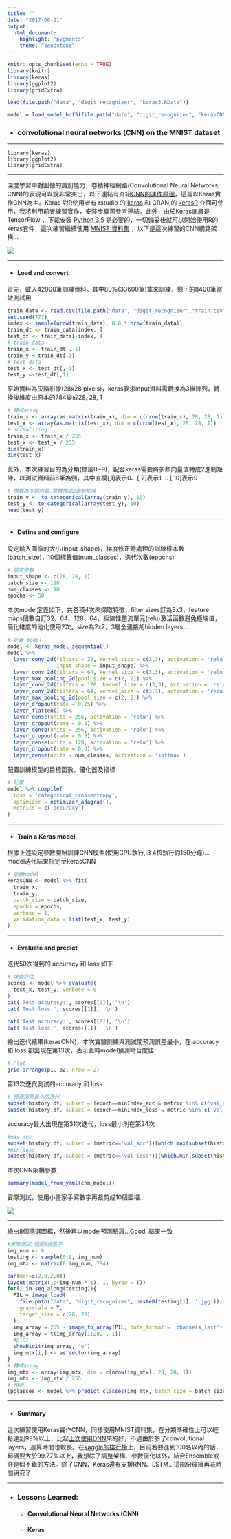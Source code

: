 ```yaml
---
title: ""
date: "2017-06-21"
output: 
  html_document:
    highlight: "pygments"
    theme: "sandstone"
---
```


```r
knitr::opts_chunk$set(echo = TRUE)
library(knitr)
library(keras)
library(ggplot2)
library(gridExtra)

load(file.path("data", "digit_recognizer", "keras3.RData"))

model = load_model_hdf5(file.path("data", "digit_recognizer", "kerasCNN"))
```

* ### convolutional neural networks (CNN) on the MNIST dataset 

***

    library(keras)
    library(ggplot2)
    library(gridExtra)
    
***

深度學習中對圖像的識別能力，卷積神經網路(Convolutional Neural Networks, CNN)的表現可以說非常突出，以下連結有介紹<a href="https://brohrer.mcknote.com/zh-Hant/how_machine_learning_works/how_convolutional_neural_networks_work.html" target="_blank">CNN的運作原理</a>，這篇以Keras實作CNN為主。Keras 對R使用者有 rstudio 的 <a href="https://rstudio.github.io/keras/index.html" target="_blank">keras</a> 和 CRAN 的 <a href="https://cran.r-project.org/web/packages/kerasR/index.html" target="_blank">kerasR</a> 介面可使用，我將利用前者練習實作，安裝步驟可參考連結。此外，由於Keras底層是TensorFlow ，下載安裝 <a href="https://www.python.org/downloads/release/python-353/" target="_blank">Python 3.5</a> 是必要的，一切備妥後就可以開始使用R的keras套件，這次練習繼續使用 <a href="https://www.kaggle.com/c/digit-recognizer" target="_blank">MNIST 資料集</a> ，以下是這次練習的CNN網路架構...

![](image/mnistCNN.png)

***

* #### __Load and convert __

首先，載入42000筆訓練資料。其中80%(33600筆)拿來訓練，剩下的8400筆當做測試用

```r
train_data <- read.csv(file.path("data", "digit_recognizer","train.csv"), stringsAsFactors = F)
set.seed(777)
index <- sample(nrow(train_data), 0.8 * nrow(train_data))
train_dt <- train_data[index, ]
test_dt <- train_data[-index, ]
# train data
train_x <- train_dt[,-1]
train_y <-train_dt[,1]
# test data
test_x <- test_dt[,-1]
test_y <-test_dt[,1]
```

原始資料為灰階影像(28x28 pixels)，keras要求input資料需轉換為3維陣列，轉換後維度由原本的784變成28, 28, 1

```r
# 轉成array
train_x <- array(as.matrix(train_x), dim = c(nrow(train_x), 28, 28, 1))
test_x <- array(as.matrix(test_x), dim = c(nrow(test_x), 28, 28, 1))
# normalizing
train_x <- train_x / 255
test_x <- test_x / 255
dim(train_x)
dim(test_x)
```

此外，本次練習目的為分類(標籤0~9)，配合keras需要將多類向量值轉成2進制矩陣，以測試資料前6筆為例，其中直欄[,1]表示0、[,2]表示1 ... [,10]表示9

```r
# 標籤為多類向量,需轉換成2進制矩陣
train_y <- to_categorical(array(train_y), 10)
test_y <- to_categorical(array(test_y), 10)
head(test_y)
```

***

* #### __Define and configure __

設定輸入圖像的大小(input_shape)，梯度修正時處理的訓練樣本數(batch_size)，10個標籤值(num_classes)，迭代次數(epochs)

```r
# 設定參數
input_shape <- c(28, 28, 1)
batch_size <- 128
num_classes <- 10
epochs <- 50
```

本次model定義如下，共卷積4次來擷取特徵，filter sizes訂為3x3，feature maps個數自訂32、64、128、64，採線性整流單元(relu)激活函數避免極端值，簡化維度的池化使用2次，size為2x2，3層全連接的hidden layers...

```r
# 定義 model
model <- keras_model_sequential()
model %>%
  layer_conv_2d(filters = 32, kernel_size = c(3,3), activation = 'relu',
                input_shape = input_shape) %>% 
  layer_conv_2d(filters = 64, kernel_size = c(3,3), activation = 'relu') %>% 
  layer_max_pooling_2d(pool_size = c(2, 2)) %>% 
  layer_conv_2d(filters = 128, kernel_size = c(3,3), activation = 'relu') %>% 
  layer_conv_2d(filters = 64, kernel_size = c(3,3), activation = 'relu') %>% 
  layer_max_pooling_2d(pool_size = c(2, 2)) %>% 
  layer_dropout(rate = 0.25) %>% 
  layer_flatten() %>% 
  layer_dense(units = 256, activation = 'relu') %>% 
  layer_dropout(rate = 0.5) %>% 
  layer_dense(units = 256, activation = 'relu') %>% 
  layer_dropout(rate = 0.3) %>% 
  layer_dense(units = 128, activation = 'relu') %>% 
  layer_dropout(rate = 0.3) %>% 
  layer_dense(units = num_classes, activation = 'softmax')
```

配置訓練模型的目標函數、優化器及指標

```r
# 配置
model %>% compile(
  loss = 'categorical_crossentropy',
  optimizer = optimizer_adagrad(),
  metrics = c('accuracy')
)
```

***

* #### __Train a Keras model __

根據上述設定參數開始訓練CNN模型(使用CPU執行,i3 4核執行約150分鐘)...model迭代結果指定至kerasCNN 

```r
# 訓練model
kerasCNN <- model %>% fit(
  train_x,
  train_y,
  batch_size = batch_size,
  epochs = epochs,
  verbose = 1,
  validation_data = list(test_x, test_y)
)
```

***

* #### __Evaluate and predict __

迭代50次得到的 accuracy 和 loss 如下

```r
# 效能評估
scores <- model %>% evaluate(
  test_x, test_y, verbose = 0
)
cat('Test accuracy:', scores[[2]], '\n')
cat('Test loss:', scores[[1]], '\n')
```

```r
cat('Test accuracy:', scores[[2]], '\n')
cat('Test loss:', scores[[1]], '\n')
```

繪出迭代結果(kerasCNN)，本次實驗訓練與測試間預測誤差最小，在 accuracy 和 loss 都出現在第13次，表示此時model預測吻合度佳

```r
# Plot
grid.arrange(p1, p2, nrow = 2)
```

第13次迭代測試的accuracy 和 loss

```r
# 預測誤差最小的迭代
subset(history.df, subset = (epoch==minIndex_acc & metric %in% c('val_acc','acc')))
subset(history.df, subset = (epoch==minIndex_loss & metric %in% c('val_loss','loss')))
```

accuracy最大出現在第31次迭代，loss最小則在第24次

```r
#max acc
subset(history.df, subset = (metric=='val_acc'))[which.max(subset(history.df, subset = (metric=='val_acc'))[,2]),]
#min loss
subset(history.df, subset = (metric=='val_loss'))[which.min(subset(history.df, subset = (metric=='val_loss'))[,2]),]

```

本次CNN架構參數

```r
summary(model_from_yaml(cnn_model))
```

實際測試，使用小畫家手寫數字再裁剪成10個圖檔...

![](image/digits.png)

***

繪出8個隨選圖檔，然後再以model預測驗證...Good, 結果一致

```r
#實際測試,隨選8個數字
img_num <- 8
testing <- sample(0:9, img_num)
img_mtx <- matrix(0,img_num, 784)

par(mar=c(2,0,2,0))
layout(matrix(1:(img_num * 1), 1, byrow = T))
for(i in seq_along(testing)){
  PIL = image_load(
    file.path("data", "digit_recognizer", paste0(testing[i], '.jpg')),
    grayscale = T,
    target_size = c(28, 28)
  )
  img_array = 255 - image_to_array(PIL, data_format = 'channels_last')
  img_array = t(img_array[1:28, , 1])
  #plot
  showDigit(img_array, "o")
  img_mtx[i,] <- as.vector(img_array)
}
# 轉成array
img_mtx <- array(img_mtx, dim = c(nrow(img_mtx), 28, 28, 1))
img_mtx <- img_mtx / 255
# 預測
(pclasses <- model %>% predict_classes(img_mtx, batch_size = batch_size))
```


***

* #### __Summary __

這次練習使用Keras實作CNN，同樣使用MNIST資料集，在分類準確性上可以輕鬆達到99%以上，比起<a href="digitRecognizer.html">上次使用DNN</a>來的好，不過由於多了convolutional layers，運算時間也較長。在<a href="https://www.kaggle.com/c/digit-recognizer/leaderboard" target="_blank">kaggle的排行榜</a>上，目前若要進到100名以內的話，起碼要大於99.77%以上，我想除了調整架構、參數優化以外，結合Ensemble或許是個不錯的方法。除了CNN，Keras還有支援RNN、LSTM...這部份後續再花時間研究了

***

* ### Lessons Learned:
    + #### Convolutional Neural Networks (CNN)
    + #### Keras
